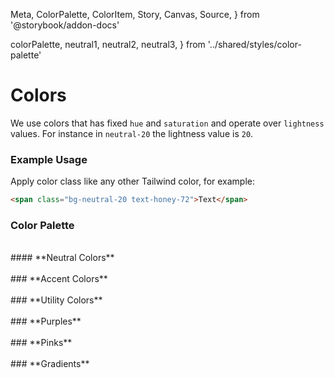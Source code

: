   Meta,
  ColorPalette,
  ColorItem,
  Story,
  Canvas,
  Source,
} from '@storybook/addon-docs'

  colorPalette,
  neutral1,
  neutral2,
  neutral3,
} from '../shared/styles/color-palette'

<Meta title="Design System/Colors" />

<h1 id="typography">Colors</h1>

We use colors that has fixed `hue` and `saturation` and operate over `lightness` values.
For instance in `neutral-20` the lightness value is `20`.

### **Example Usage**

Apply color class like any other Tailwind color, for example:

```html
<span class="bg-neutral-20 text-honey-72">Text</span>
```

### **Color Palette**

<br />

<ColorPalette>
  #### **Neutral Colors**
  <br />
  <br />
  <ColorItem title="neutral" colors={neutral1} />
  <ColorItem colors={neutral2} />
  <ColorItem colors={neutral3} />
  ### **Accent Colors**
  <br />
  <br />
  <ColorItem title="honey" colors={colorPalette.honey} />
  <ColorItem title="coral" colors={colorPalette.coral} />
  <ColorItem title="warm" colors={colorPalette.warm} />
  <ColorItem title="sea salt" colors={colorPalette['sea-salt']} />
  <ColorItem title="cloud" colors={colorPalette.cloud} />
  <ColorItem title="ocean" colors={colorPalette.ocean} />
  <ColorItem title="sky" colors={colorPalette.sky} />
  <ColorItem title="lukso" colors={colorPalette.lukso} />
  ### **Utility Colors**
  <br />
  <br />
  <ColorItem title="yellow" colors={colorPalette.yellow} />
  <ColorItem title="green" colors={colorPalette.green} />
  <ColorItem title="blue" colors={colorPalette.blue} />
  <ColorItem title="red" colors={colorPalette.red} />
  ### **Purples**
  <br />
  <br />
  <ColorItem title="purple" colors={colorPalette.purple} />
  ### **Pinks**
  <br />
  <br />
  <ColorItem title="purple" colors={colorPalette.pink} />
  ### **Gradients**
  <br />
  <br />
  <ColorItem title="gradient-1" colors={colorPalette['gradient-1']} />
  <ColorItem title="gradient-2" colors={colorPalette['gradient-2']} />
</ColorPalette>
